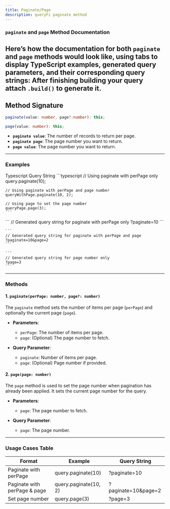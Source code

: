 ```yaml
---
title: Paginate/Page
description: queryFi paginate method
---
```


### `paginate` and `page` Method Documentation

Here’s how the documentation for both `paginate` and `page` methods would look like, using tabs to display TypeScript examples, generated query parameters, and their corresponding query strings:
<Note type="note" title="Note">
  **After finishing building your query attach `.build()` to generate it.**
</Note>
---
## Method Signature

```typescript
paginate(value: number, page?:number): this;

page(value: number): this;
```

- **`paginate value`**: The number of records to return per page.
- **`paginate page`**: The page number you want to return.
- **`page value`**: The page number you want to return.

---
### Examples

<Tabs defaultValue="ts" className="pt-5 pb-1">
  <TabsList>
    <TabsTrigger value="ts">Typescript</TabsTrigger>
    <TabsTrigger value="string">Query String</TabsTrigger>
  </TabsList>

  <TabsContent value="ts">
    ```typescript
    // Using paginate with perPage only
    query.paginate(10);

    // Using paginate with perPage and page number
    queryWithPage.paginate(10, 2);

    // Using page to set the page number
    queryPage.page(3);
    ```
  </TabsContent>

  <TabsContent value="string">
    ```
    // Generated query string for paginate with perPage only
    ?paginate=10
    ```

    ```
    // Generated query string for paginate with perPage and page
    ?paginate=10&page=2
    ```

    ```
    // Generated query string for page number only
    ?page=3
    ```
  </TabsContent>
</Tabs>

---

### Methods

#### 1. `paginate(perPage: number, page?: number)`

The `paginate` method sets the number of items per page (`perPage`) and optionally the current page (`page`).

- **Parameters**:
  - `perPage`: The number of items per page.
  - `page`: (Optional) The page number to fetch.

- **Query Parameter**:
  - `paginate`: Number of items per page.
  - `page`: (Optional) Page number if provided.

#### 2. `page(page: number)`

The `page` method is used to set the page number when pagination has already been applied. It sets the current page number for the query.

- **Parameters**:
  - `page`: The page number to fetch.

- **Query Parameter**:
  - `page`: The page number.

---

### Usage Cases Table

| Format                  | Example                                   | Query String                           |
|-------------------------|------------------------------------------|----------------------------------------|
| Paginate with perPage    | query.paginate(10)                    | ?paginate=10                         |
| Paginate with perPage & page | query.paginate(10, 2)                | ?paginate=10&page=2                  |
| Set page number          | query.page(3)                       | ?page=3                              |
